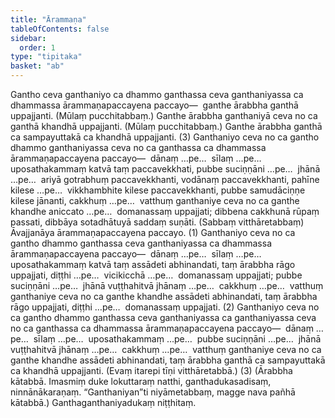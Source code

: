 ```yaml
---
title: "Ārammaṇa"
tableOfContents: false
sidebar:
  order: 1
type: "tipitaka"
basket: "ab"
---
```



<DynamicBreadcrumb />

<Division number="105">

<Paragraph number="1847">
Gantho ceva ganthaniyo ca dhammo ganthassa ceva ganthaniyassa ca dhammassa ārammaṇapaccayena paccayo—  ganthe ārabbha ganthā uppajjanti. (Mūlaṃ pucchitabbaṃ.) Ganthe ārabbha ganthaniyā ceva no ca ganthā khandhā uppajjanti. (Mūlaṃ pucchitabbaṃ.) Ganthe ārabbha ganthā ca sampayuttakā ca khandhā uppajjanti. (3)
</Paragraph>

</Division>
<Division number="106">

<Paragraph number="1848">
Ganthaniyo ceva no ca gantho dhammo ganthaniyassa ceva no ca ganthassa ca dhammassa ārammaṇapaccayena paccayo—  dānaṃ …pe…  sīlaṃ …pe…  uposathakammaṃ katvā taṃ paccavekkhati, pubbe suciṇṇāni …pe…  jhānā …pe…  ariyā gotrabhuṃ paccavekkhanti, vodānaṃ paccavekkhanti, pahīne kilese …pe…  vikkhambhite kilese paccavekkhanti, pubbe samudāciṇṇe kilese jānanti, cakkhuṃ …pe…  vatthuṃ ganthaniye ceva no ca ganthe khandhe aniccato …pe…  domanassaṃ uppajjati; dibbena cakkhunā rūpaṃ passati, dibbāya sotadhātuyā saddaṃ suṇāti. (Sabbaṃ vitthāretabbaṃ) Āvajjanāya ārammaṇapaccayena paccayo. (1)
</Paragraph>

<Paragraph number="1849">
Ganthaniyo ceva no ca gantho dhammo ganthassa ceva ganthaniyassa ca dhammassa ārammaṇapaccayena paccayo—  dānaṃ …pe…  sīlaṃ …pe…  uposathakammaṃ katvā taṃ assādeti abhinandati, taṃ ārabbha rāgo uppajjati, diṭṭhi …pe…  vicikicchā …pe…  domanassaṃ uppajjati; pubbe suciṇṇāni …pe…  jhānā vuṭṭhahitvā jhānaṃ …pe…  cakkhuṃ …pe…  vatthuṃ ganthaniye ceva no ca ganthe khandhe assādeti abhinandati, taṃ ārabbha rāgo uppajjati, diṭṭhi …pe…  domanassaṃ uppajjati. (2)
</Paragraph>

<Paragraph number="1850">
Ganthaniyo ceva no ca gantho dhammo ganthassa ceva ganthaniyassa ca ganthaniyassa ceva no ca ganthassa ca dhammassa ārammaṇapaccayena paccayo—  dānaṃ …pe…  sīlaṃ …pe…  uposathakammaṃ …pe…  pubbe suciṇṇāni …pe…  jhānā vuṭṭhahitvā jhānaṃ …pe…  cakkhuṃ …pe…  vatthuṃ ganthaniye ceva no ca ganthe khandhe assādeti abhinandati, taṃ ārabbha ganthā ca sampayuttakā ca khandhā uppajjanti. (Evaṃ itarepi tīṇi vitthāretabbā.) (3)
</Paragraph>

<Paragraph number="1851">
(Ārabbha kātabbā. Imasmiṃ duke lokuttaraṃ natthi, ganthadukasadisaṃ, ninnānākaraṇaṃ. “Ganthaniyan”ti niyāmetabbaṃ, magge nava pañhā kātabbā.)

</Paragraph>
</Division>

<Paragraph number="1852" type="center">
Ganthaganthaniyadukaṃ niṭṭhitaṃ.
</Paragraph>